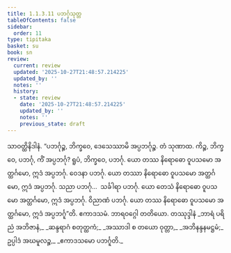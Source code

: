 ```yaml
---
title: 1.1.3.11 ပဘင်္ဂုသုတ္တ
tableOfContents: false
sidebar:
  order: 11
type: tipitaka
basket: su
book: sn
review:
  current: review
  updated: '2025-10-27T21:48:57.214225'
  updated_by: ''
  notes: ''
  history:
  - state: review
    date: '2025-10-27T21:48:57.214225'
    updated_by: ''
    notes: ''
    previous_state: draft
---
```



<ReviewStatus review={frontmatter.review} showDetails={true} />

<HypothesisAnnotation frontmatter={frontmatter} />

<DynamicBreadcrumb />

<Division number="32" book="sn" e="ch" v="18" p="284">

<Paragraph number="149" book="sn">
သာဝတ္ထိနိဒါနံ. “ပဘင်္ဂုဉ္စ, ဘိက္ခဝေ, ဒေသေဿာမိ အပ္ပဘင်္ဂုဉ္စ. တံ သုဏာထ. ကိဉ္စ, ဘိက္ခဝေ, ပဘင်္ဂု, ကိံ အပ္ပဘင်္ဂု? ရူပံ, ဘိက္ခဝေ, ပဘင်္ဂု. ယော တဿ နိရောဓော ဝူပသမော အတ္ထင်္ဂမော, ဣဒံ အပ္ပဘင်္ဂု. ဝေဒနာ ပဘင်္ဂု. ယော တဿာ နိရောဓော ဝူပသမော အတ္ထင်္ဂမော, ဣဒံ အပ္ပဘင်္ဂု. သညာ ပဘင်္ဂု…  သင်္ခါရာ ပဘင်္ဂု. ယော တေသံ နိရောဓော ဝူပသမော အတ္ထင်္ဂမော, ဣဒံ အပ္ပဘင်္ဂု. ဝိညာဏံ ပဘင်္ဂု. ယော တဿ နိရောဓော ဝူပသမော အတ္ထင်္ဂမော, ဣဒံ အပ္ပဘင်္ဂူ”တိ.

</Paragraph>
</Division>

<Paragraph number="150" type="center" book="sn">
ဧကာဒသမံ.



</Paragraph>

<Paragraph number="151" type="center" book="sn">
ဘာရဝဂ္ဂေါ တတိယော.



</Paragraph>

<Paragraph number="152" type="center" book="sn">
တဿုဒ္ဒါနံ


</Paragraph>

<Paragraph number="153" type="verses" book="sn">
_ဘာရံ ပရိညံ အဘိဇာနံ,_  
_ဆန္ဒရာဂံ စတုတ္ထကံ;_  
_အဿာဒါ စ တယော ဝုတ္တာ,_  
_အဘိနန္ဒနမဋ္ဌမံ;_  
ဥပ္ပါဒံ အဃမူလဉ္စ,_  
_ဧကာဒသမော ပဘင်္ဂူတိ._
</Paragraph>